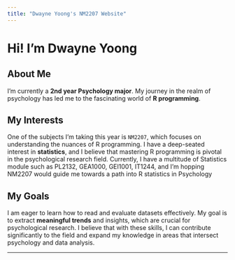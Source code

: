 ```yaml
---
title: "Dwayne Yoong's NM2207 Website"
---
```


# Hi! I'm Dwayne Yoong

## About Me

I'm currently a **2nd year Psychology major**. My journey in the realm of psychology has led me to the fascinating world of **R programming**.

## My Interests

One of the subjects I'm taking this year is `NM2207`, which focuses on understanding the nuances of R programming. I have a deep-seated interest in **statistics**, and I believe that mastering R programming is pivotal in the psychological research field. Currently, I have a multitude of Statistics module such as PL2132, GEA1000, GEI1001, IT1244, and I'm hopping NM2207 would guide me towards a path into R statistics in Psychology

## My Goals

I am eager to learn how to read and evaluate datasets effectively. My goal is to extract **meaningful trends** and insights, which are crucial for psychological research. I believe that with these skills, I can contribute significantly to the field and expand my knowledge in areas that intersect psychology and data analysis.

------------------------------------------------------------------------

